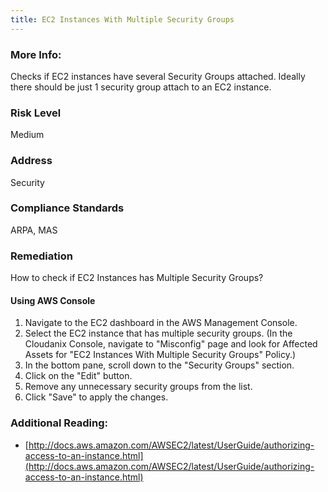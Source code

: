 ```yaml
---
title: EC2 Instances With Multiple Security Groups
---
```


### More Info:

Checks if EC2 instances have several Security Groups attached. Ideally there should be just 1 security group attach to an EC2 instance.

### Risk Level

Medium

### Address

Security

### Compliance Standards

ARPA, MAS

### Remediation

How to check if EC2 Instances has Multiple Security Groups?

#### Using AWS Console

1. Navigate to the EC2 dashboard in the AWS Management Console.
2. Select the EC2 instance that has multiple security groups.
    (In the Cloudanix Console, navigate to "Misconfig" page and look for Affected Assets for "EC2 Instances With Multiple Security Groups" Policy.)
3. In the bottom pane, scroll down to the "Security Groups" section.
4. Click on the "Edit" button.
5. Remove any unnecessary security groups from the list.
6. Click "Save" to apply the changes.

### Additional Reading:

- [http://docs.aws.amazon.com/AWSEC2/latest/UserGuide/authorizing-access-to-an-instance.html](http://docs.aws.amazon.com/AWSEC2/latest/UserGuide/authorizing-access-to-an-instance.html)
